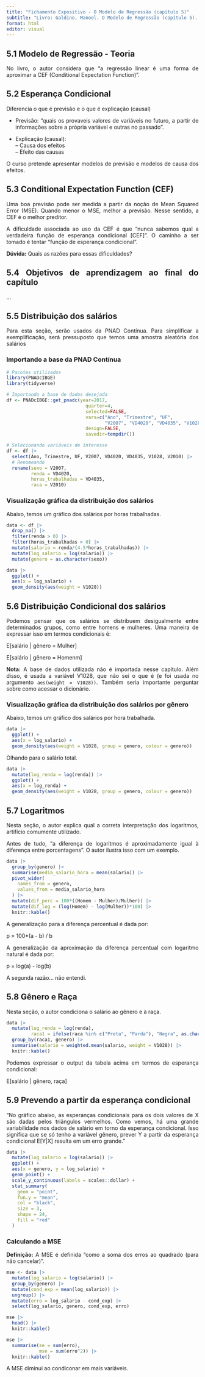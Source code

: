 ```yaml
---
title: "Fichamento Expositivo - O Modelo de Regressão (capítulo 5)"
subtitle: "Livro: Galdino, Manoel. O Modelo de Regressão (capítulo 5). In: _______. Introdução à Regressão para Ciências Sociais"
format: html
editor: visual
---
```


::: {style="text-align: justify"}
## 5.1 Modelo de Regressão - Teoria

No livro, o autor considera que "a regressão linear é uma forma de aproximar a CEF (Conditional Expectation Function)".

## 5.2 Esperança Condicional

Diferencia o que é previsão e o que é explicação (causal)

-   Previsão: "quais os provaveis valores de variáveis no futuro, a partir de informações sobre a própria variável e outras no passado".

-   Explicação (causal):\
    -- Causa dos efeitos\
    -- Efeito das causas

O curso pretende apresentar modelos de previsão e modelos de causa dos efeitos.

## 5.3 Conditional Expectation Function (CEF)

Uma boa previsão pode ser medida a partir da noção de Mean Squared Error (MSE). Quando menor o MSE, melhor a previsão. Nesse sentido, a CEF é o melhor preditor.

A dificuldade associada ao uso da CEF é que "nunca sabemos qual a verdadeira função de esperança condicional \[CEF\]". O caminho a ser tomado é tentar "função de esperança condicional".

**Dúvida:** Quais as razões para essas dificuldades?

## 5.4 Objetivos de aprendizagem ao final do capítulo

...

## 5.5 Distribuição dos salários

Para esta seção, serão usados da PNAD Contínua. Para simplificar a exemplificação, será pressuposto que temos uma amostra aleatória dos salários

### Importando a base da PNAD Contínua

```r
# Pacotes utilizados
library(PNADcIBGE)
library(tidyverse)
```

```r
# Importando a base de dados desejada
df <- PNADcIBGE::get_pnadc(year=2017,
                             quarter=4,
                             selected=FALSE,
                             vars=c("Ano", "Trimestre", "UF", 
                                    "V2007", "VD4020", "VD4035", "V1028", "V2010"),
                             design=FALSE,
                             savedir=tempdir())

# Selecionando variáveis de interesse
df <- df |> 
  select(Ano, Trimestre, UF, V2007, VD4020, VD4035, V1028, V2010) |> 
  # Renomeando
  rename(sexo = V2007,
         renda = VD4020,
         horas_trabalhadas = VD4035,
         raca = V2010)
```

### Visualização gráfica da distribuição dos salários

Abaixo, temos um gráfico dos salários por horas trabalhadas.

```r
data <- df |> 
  drop_na() |> 
  filter(renda > 0) |> 
  filter(horas_trabalhadas > 0) |> 
  mutate(salario = renda/(4.5*horas_trabalhadas)) |> 
  mutate(log_salario = log(salario)) |> 
  mutate(genero = as.character(sexo))

data |> 
  ggplot() +
  aes(x = log_salario) +
  geom_density(aes(weight = V1028))
```

## 5.6 Distribuição Condicional dos salários

Podemos pensar que os salários se distribuem desigualmente entre determinados grupos, como entre homens e mulheres. Uma maneira de expressar isso em termos condicionais é:

E\[salário \| gênero = Mulher\]

E\[salário \| gênero = Homenm\]

**Nota:** A base de dados utilizada não é importada nesse capítulo. Além disso, é usada a variável V1028, que não sei o que é (e foi usada no argumento `aes(weight = V1028))`. Também seria importante perguntar sobre como acessar o dicionário.

### Visualização gráfica da distribuição dos salários por gênero

Abaixo, temos um gráfico dos salários por hora trabalhada.

```r
data |> 
  ggplot() +
  aes(x = log_salario) +
  geom_density(aes(weight = V1028, group = genero, colour = genero))
```

Olhando para o salário total.

```r
data |> 
  mutate(log_renda = log(renda)) |> 
  ggplot() +
  aes(x = log_renda) +
  geom_density(aes(weight = V1028, group = genero, colour = genero))
```

## 5.7 Logaritmos

Nesta seção, o autor explica qual a correta interpretação dos logaritmos, artifício comumente utilizado.

Antes de tudo, "a diferença de logaritmos é aproximadamente igual à diferença entre porcentagens". O autor ilustra isso com um exemplo.

```r
data |> 
  group_by(genero) |> 
  summarise(media_salario_hora = mean(salario)) |> 
  pivot_wider(
    names_from = genero,
    values_from = media_salario_hora
  ) |> 
  mutate(dif_perc = 100*((Homem - Mulher)/Mulher)) |> 
  mutate(dif_log = (log(Homem) - log(Mulher))*100) |> 
  knitr::kable()
```

A generalização para a diferença percentual é dada por:

p = 100\*(a - b) / b

A generalização da aproximação da diferença percentual com logaritmo natural é dada por:

p = log(a) - log(b)

A segunda razão... não entendi.

## 5.8 Gênero e Raça

Nesta seção, o autor condiciona o salário ao gênero e à raça.

```r
data |> 
  mutate(log_renda = log(renda),
         raca1 = ifelse(raca %in% c("Preta", "Parda"), "Negra", as.character(raca))) |> 
  group_by(raca1, genero) |> 
  summarise(salario = weighted.mean(salario, weight = V1028)) |> 
  knitr::kable()
```

Podemos expressar o output da tabela acima em termos de esperança condicional:

E\[salário \| gênero, raça\]

## 5.9 Prevendo a partir da esperança condicional

"No gráfico abaixo, as esperanças condicionais para os dois valores de X são dadas pelos triângulos vermelhos. Como vemos, há uma grande variabilidade nos dados de salário em torno da esperança condicional. Isso significa que se só tenho a variável gênero, prever Y a partir da esperança condicional E\[Y\|X\] resulta em um erro grande."

```r
data |> 
  mutate(log_salario = log(salario)) |> 
  ggplot() +
  aes(x = genero, y = log_salario) +
  geom_point() +
  scale_y_continuous(labels = scales::dollar) +
  stat_summary(
    geom = "point",
    fun.y = "mean",
    col = "black",
    size = 3,
    shape = 24,
    fill = "red"
  )
```

### Calculando a MSE

**Definição:** A MSE é definida "como a soma dos erros ao quadrado (para não cancelar)".

```r
mse <- data |> 
  mutate(log_salario = log(salario)) |> 
  group_by(genero) |> 
  mutate(cond_exp = mean(log_salario)) |> 
  ungroup() |> 
  mutate(erro = log_salario - cond_exp) |> 
  select(log_salario, genero, cond_exp, erro)

mse |> 
  head() |> 
  knitr::kable()
```

```r
mse |> 
  summarise(se = sum(erro),
            mse = sum(erro^2)) |> 
  knitr::kable()
```

A MSE diminui ao condiconar em mais variáveis.
:::
